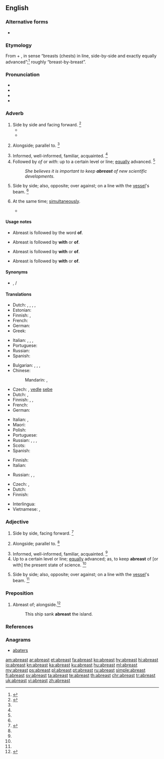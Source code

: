 ==English==
{{was wotd|2015|December|7}}

===Alternative forms===
* {{l|en|abrest}}

===Etymology===
From {{etyl|enm|en}} {{m|enm|a||on}} + {{m|enm|brest||breast}}, in sense “breasts (chests) in line, side-by-side and exactly equally advanced”;<ref name="oetyld">{{R:Online Etymology Dictionary}}</ref> roughly “breast-by-breast”.

===Pronunciation===
* {{IPA|/əˈbɹɛst/|lang=en}}
* {{audio|en-us-abreast.ogg|Audio (US)|lang=en}}
* {{rhymes|ɛst|lang=en}}
* {{hyphenation|abreast|lang=en}}

===Adverb===
{{en-adv}}

# Side by side and facing forward. {{defdate|First attested from around (1350 to 1470.)}}<ref name=SOED>{{R:SOED5|page=8}}</ref>
#* {{quote-news
|date=July 15, 2012
|author=Richard Williams
|work=Guardian Unlimited
|url=http://www.guardian.co.uk/sport/2012/jul/15/tour-de-france-2012-bradley-wiggins
|title=Tour de France 2012: Carpet tacks cannot force Bradley Wiggins off track
|passage=On Sunday afternoon it was as dark as night, with barely room for two riders '''abreast''' on a gradient that touches 20%.}}
#* {{quote-book|passage=Two men could hardly walk '''abreast'''.|author={{w|Thomas Babington Macaulay}}}}
# {{label|en|figurative}} Alongside; parallel to. {{defdate|First attested in the mid 17<sup>th</sup> century.}}<ref name=SOED/>
# Informed, well-informed, familiar, acquainted. {{defdate|First attested in the mid 17<sup>th</sup> century.}}<ref name=SOED/>
# Followed by ''of'' or ''with'': up to a certain level or line; [[equally]] advanced. {{defdate|First attested in the mid 17<sup>th</sup> century.}}<ref name=SOED/>
#: ''She believes it is important to keep '''abreast''' of new scientific developments.''
# {{label|en|nautical}} Side by side; also, opposite; over against; on a line with the [[vessel]]'s beam. {{defdate|First attested in the late 17<sup>th</sup> century.}}<ref name=SOED/>
# {{label|en|obsolete}} At the same time; [[simultaneously]].
#* {{quote-book|passage='''Abreast''' therewith began a convocation.|author={{w|Thomas Fuller}}}}

====Usage notes====
* {{sense|nautical}} Abreast is followed by the word '''of'''.
* {{sense|alongside}} Abreast is followed by '''with''' or '''of'''.
* {{sense|informed}} Abreast is followed by '''with''' or '''of'''.
* {{sense|up to a certain level}} Abreast is followed by '''with''' or '''of'''.

====Synonyms====
* {{sense|informed}} {{l|en|apprised}}, {{l|en|up to date}}/{{l|en|up-to-date}}

====Translations====
{{trans-top|informed}}
* Dutch: {{t|nl|op de hoogte}}, {{t+|nl|bekend}}, {{t|nl|goed ingelicht}}, {{t+|nl|welingelicht}}, {{t|nl|met zijn tijd mee}}
* Estonian: {{t|et|kursis}}
* Finnish: {{t+|fi|tietoinen}}, {{t|fi|ajan tasalla}}
* French: {{t+|fr|au courant}}
* German: {{t|de|auf dem Laufenden}}
* Greek: {{t|el|δίπλα-δίπλα}}
{{trans-mid}}
* Italian: {{t+|it|aggiornato|m}}, {{t+|it|aggiornata|f}}, {{t|it|al passo}}, {{t|it|al corrente}}
* Portuguese: {{t|pt|[[bem]] [[informado]]}}
* Russian: {{t-check|ru|[[в]] [[курс|ку́рсе]]}} {{attention|ru|2=was "[[в]] [[курс|курсе]]" - assumed sum-of-parts; if an idiom, remove the wikilinks to the individual words. see [[User:Kephir/gadgets/xte#Translation_fixing]]}}
* Spanish: {{t+|es|al corriente}}
{{trans-bottom}}

{{trans-top|side by side}}
* Bulgarian: {{t+|bg|редом}}, {{t|bg|един до друг|sc=Cyrl}}, {{t|bg|на един ред|sc=Cyrl}}, {{t|bg|рамо до рамо|sc=Cyrl}}
* Chinese:
*: Mandarin: {{t|cmn|並排|sc=Hani}}, {{t+|cmn|并排|tr=bìngpái|sc=Hani}}
* Czech: {{t|cs|bok po boku}}, [[vedle]] [[sebe]]
* Dutch: {{t|nl|zij aan zij}}, {{t|nl|naast elkaar}}
* Finnish: {{t|fi|rinnakkain}}, {{t|fi|vierekkäin}}, {{t|fi|vierivieressä}}
* French: {{t+|fr|côte à côte}}
* German: {{t+|de|beieinander}}
{{trans-mid}}
* Italian: {{t+|it|affiancato}}, {{t|it|di pari passo}}
* Maori: {{t|mi|upane}}
* Polish: {{t|pl|obok siebie}}
* Portuguese: {{t|pt|lado a lado}}
* Russian: {{t-check|ru|[[в]] [[ряд]]}} {{attention|ru|2=was "[[в]] [[ряд]]" - assumed sum-of-parts; if an idiom, remove the wikilinks to the individual words. see [[User:Kephir/gadgets/xte#Translation_fixing]]}}, {{t-check|ru|[[на]] [[один|одно́й]] [[линия|ли́нии]]}} {{attention|ru|2=was "[[на]] [[один|одной]] [[линия|линии]]" - assumed sum-of-parts; if an idiom, remove the wikilinks to the individual words. see [[User:Kephir/gadgets/xte#Translation_fixing]]}}, {{t+|ru|бок о́ бок}}, {{t+|ru|ря́дом}}
* Scots: {{t|sco|abreest}}
* Spanish: {{t|es|de lado a lado}}
{{trans-bottom}}

{{trans-top|nautical: side by side; also, opposite; over against; on a line with the vessel's beam}}
* Finnish: {{t|fi|kyljittäin}}
* Italian: {{t|it|al traverso}}
{{trans-mid}}
* Russian: {{t-check|ru|[[на]] [[один|одно́й]] [[линия|ли́нии]]}} {{attention|ru|2=was "[[на]] [[один|одной]] [[линия|линии]]" - assumed sum-of-parts; if an idiom, remove the wikilinks to the individual words. see [[User:Kephir/gadgets/xte#Translation_fixing]]}}, {{t|ru|[[на]] [[траверз|тра́верзе]]}}, {{t|ru|борт о́ борт}}
{{trans-bottom}}

{{trans-top|up to a certain level or line}}
* Czech: {{t|cs|na výši}}, {{t|cs|na úrovni}}
* Dutch: {{t|nl|gelijke tred houdend}}
* Finnish: {{t|fi|tasalla}}
{{trans-mid}}
{{trans-bottom}}

{{checktrans-top}}
* Interlingua: {{qualifier|2}} {{t-check|ia|in fila lateral}}
* Vietnamese: {{t-check|vi|đi sóng hàng với nhau}}, {{t-check|vi|theo kịp thời đại}}
{{trans-bottom}}

===Adjective===
{{en-adj}}

# Side by side, facing forward. {{defdate|First attested from around (1350 to 1470.)}}<ref name=SOED>{{R:SOED5|page=8}}</ref>
# {{label|en|figurative}} Alongside; parallel to. {{defdate|First attested in the mid 17<sup>th</sup> century.}}<ref name=SOED/>
# Informed, well-informed, familiar, acquainted. {{defdate|First attested in the mid 17<sup>th</sup> century.}}<ref name=SOED/>
# Up to a certain level or line; [[equally]] advanced; as, to keep '''abreast''' of [or with] the present state of science. {{defdate|First attested in the mid 17<sup>th</sup> century.}}<ref name=SOED/>
# {{label|en|nautical}} Side by side; also, opposite; over against; on a line with the [[vessel]]'s beam. {{defdate|First attested in the late 17<sup>th</sup> century.}}<ref name=SOED/>

===Preposition===
{{en-prep}}

# Abreast of; alongside.<ref>{{R:MW3 1976|page=5}}</ref>
#: This ship sank '''abreast''' the island.

===References===
<references/>

===Anagrams===
* [[abaters#English|abaters]]

[[am:abreast]]
[[ar:abreast]]
[[et:abreast]]
[[fa:abreast]]
[[ko:abreast]]
[[hy:abreast]]
[[hi:abreast]]
[[io:abreast]]
[[kn:abreast]]
[[ka:abreast]]
[[ku:abreast]]
[[hu:abreast]]
[[ml:abreast]]
[[my:abreast]]
[[ps:abreast]]
[[pl:abreast]]
[[pt:abreast]]
[[ru:abreast]]
[[simple:abreast]]
[[fi:abreast]]
[[sv:abreast]]
[[ta:abreast]]
[[te:abreast]]
[[th:abreast]]
[[chr:abreast]]
[[tr:abreast]]
[[uk:abreast]]
[[vi:abreast]]
[[zh:abreast]]